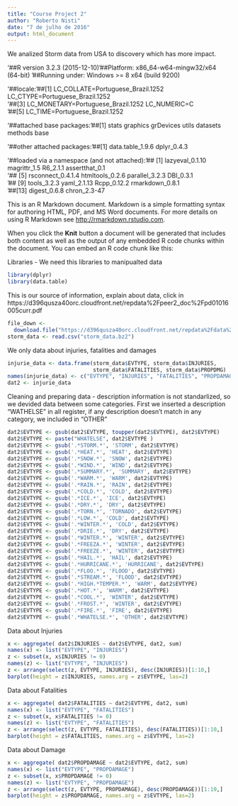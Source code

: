 ---
title: "Course Project 2"
author: "Roberto Nisti"
date: "7 de julho de 2016"
output: html_document
---

We analized Storm data from USA to discovery which has more impact.

'##R version 3.2.3 (2015-12-10)
'##Platform: x86_64-w64-mingw32/x64 (64-bit)
'##Running under: Windows >= 8 x64 (build 9200)

'##locale:
'##[1] LC_COLLATE=Portuguese_Brazil.1252  LC_CTYPE=Portuguese_Brazil.1252   
'##[3] LC_MONETARY=Portuguese_Brazil.1252 LC_NUMERIC=C                      
'##[5] LC_TIME=Portuguese_Brazil.1252    

'##attached base packages:
'##[1] stats     graphics  grDevices utils     datasets  methods   base     

'##other attached packages:
'##[1] data.table_1.9.6 dplyr_0.4.3     

'##loaded via a namespace (and not attached):
'## [1] lazyeval_0.1.10   magrittr_1.5      R6_2.1.1          assertthat_0.1   
'## [5] rsconnect_0.4.1.4 htmltools_0.2.6   parallel_3.2.3    DBI_0.3.1        
'## [9] tools_3.2.3       yaml_2.1.13       Rcpp_0.12.2       rmarkdown_0.8.1  
'##[13] digest_0.6.8      chron_2.3-47     

This is an R Markdown document. Markdown is a simple formatting syntax for authoring HTML, PDF, and MS Word documents. For more details on using R Markdown see <http://rmarkdown.rstudio.com>.

When you click the **Knit** button a document will be generated that includes both content as well as the output of any embedded R code chunks within the document. You can embed an R code chunk like this:

Libraries - We need this libraries to manipualted data
```{r}
library(dplyr)
library(data.table)
```

This is our source of information, explain about data, click in https://d396qusza40orc.cloudfront.net/repdata%2Fpeer2_doc%2Fpd01016005curr.pdf

```{r}
file_down <- 
  download.file("https://d396qusza40orc.cloudfront.net/repdata%2Fdata%2FStormData.csv.bz2","storm_data.bz2")
storm_data <- read.csv("storm_data.bz2")
```

We only data about injuries, fatalities and damages
```{r}
injurie_data <- data.frame(storm_data$EVTYPE, storm_data$INJURIES, 
                           storm_data$FATALITIES, storm_data$PROPDMG)
names(injurie_data) <- c("EVTYPE", "INJURIES", "FATALITIES", "PROPDAMAGE")
dat2 <- injurie_data
```


Cleaning and preparing data - description information is not standarlized, so 
we devided data between some categories. First we inserted a description 
"WATHELSE" in all register, if any description doesn't match  in any category, 
we included in "OTHER"
```{r}
dat2$EVTYPE <- gsub(dat2$EVTYPE, toupper(dat2$EVTYPE), dat2$EVTYPE)
dat2$EVTYPE <- paste("WHATELSE", dat2$EVTYPE )
dat2$EVTYPE <- gsub('.*STORM.*', 'STORM', dat2$EVTYPE)
dat2$EVTYPE <- gsub('.*HEAT.*', 'HEAT', dat2$EVTYPE)
dat2$EVTYPE <- gsub('.*SNOW.*', 'SNOW', dat2$EVTYPE)
dat2$EVTYPE <- gsub('.*WIND.*', 'WIND', dat2$EVTYPE)
dat2$EVTYPE <- gsub('.*SUMMARY.*', 'SUMMARY', dat2$EVTYPE)
dat2$EVTYPE <- gsub('.*WARM.*', 'WARM', dat2$EVTYPE)
dat2$EVTYPE <- gsub('.*RAIN.*', 'RAIN', dat2$EVTYPE)
dat2$EVTYPE <- gsub('.*COLD.*', 'COLD', dat2$EVTYPE)
dat2$EVTYPE <- gsub('.*ICE.*', 'ICE', dat2$EVTYPE)
dat2$EVTYPE <- gsub('.*DRY.*', 'DRY', dat2$EVTYPE)
dat2$EVTYPE <- gsub('.*TORN.*', 'TORNADO', dat2$EVTYPE)
dat2$EVTYPE <- gsub('.*LOW.*', 'COLD', dat2$EVTYPE)
dat2$EVTYPE <- gsub('.*WINTER.*', 'COLD', dat2$EVTYPE)
dat2$EVTYPE <- gsub('.*DRIE.*', 'DRY', dat2$EVTYPE)
dat2$EVTYPE <- gsub('.*WINTER.*', 'WINTER', dat2$EVTYPE)
dat2$EVTYPE <- gsub('.*FREEZA.*', 'WINTER', dat2$EVTYPE)
dat2$EVTYPE <- gsub('.*FREEZE.*', 'WINTER', dat2$EVTYPE)
dat2$EVTYPE <- gsub('.*HAIL.*', 'HAIL', dat2$EVTYPE)
dat2$EVTYPE <- gsub('.*HURRICANE.*', 'HURRICANE', dat2$EVTYPE)
dat2$EVTYPE <- gsub('.*FLOO.*', 'FLOOD', dat2$EVTYPE)
dat2$EVTYPE <- gsub('.*STREAM.*', 'FLOOD', dat2$EVTYPE)
dat2$EVTYPE <- gsub('.*HIGH.*TEMPER.*', 'WARM', dat2$EVTYPE)
dat2$EVTYPE <- gsub('.*HOT.*', 'WARM', dat2$EVTYPE)
dat2$EVTYPE <- gsub('.*COOL.*', 'WINTER', dat2$EVTYPE)
dat2$EVTYPE <- gsub('.*FROST.*', 'WINTER', dat2$EVTYPE)
dat2$EVTYPE <- gsub('.*FIRE.*', 'FIRE', dat2$EVTYPE)
dat2$EVTYPE <- gsub('.*WHATELSE.*', 'OTHER', dat2$EVTYPE)
```


Data about Injuries
```{r}
x <- aggregate( dat2$INJURIES ~ dat2$EVTYPE, dat2, sum)
names(x) <- list("EVTYPE", "INJURIES")
z <- subset(x, x$INJURIES != 0)
names(z) <- list("EVTYPE", "INJURIES")
z <- arrange(select(z, EVTYPE, INJURIES), desc(INJURIES))[1:10,]
barplot(height = z$INJURIES, names.arg = z$EVTYPE, las=2)
```

Data about Fatalities
```{r}
x <- aggregate( dat2$FATALITIES ~ dat2$EVTYPE, dat2, sum)
names(x) <- list("EVTYPE", "FATALITIES")
z <- subset(x, x$FATALITIES != 0)
names(z) <- list("EVTYPE", "FATALITIES")
z <- arrange(select(z, EVTYPE, FATALITIES), desc(FATALITIES))[1:10,]
barplot(height = z$FATALITIES, names.arg = z$EVTYPE, las=2)
```

Data about Damage
```{r}
x <- aggregate( dat2$PROPDAMAGE ~ dat2$EVTYPE, dat2, sum)
names(x) <- list("EVTYPE", "PROPDAMAGE")
z <- subset(x, x$PROPDAMAGE != 0)
names(z) <- list("EVTYPE", "PROPDAMAGE")
z <- arrange(select(z, EVTYPE, PROPDAMAGE), desc(PROPDAMAGE))[1:10,]
barplot(height = z$PROPDAMAGE, names.arg = z$EVTYPE, las=2)
```
